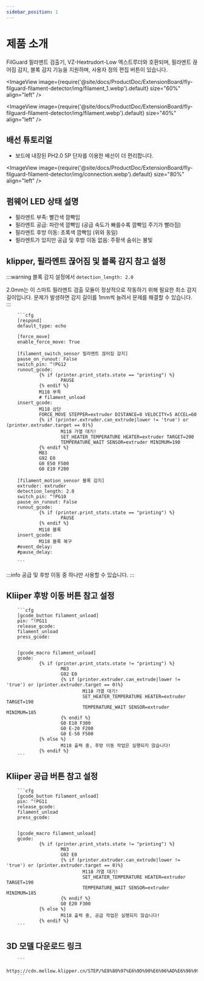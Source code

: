 ```yaml
---
sidebar_position: 1
---
```


# 제품 소개

  FilGuard 필라멘트 검출기, VZ-Hextrudort-Low 엑스트루더와 호환되며, 필라멘트 끊어짐 감지, 블록 감지 기능을 지원하며, 사용자 정의 편집 버튼이 있습니다.

<ImageView image={require('@site/docs/ProductDoc/ExtensionBoard/fly-filguard-filament-detector/img/filament_1.webp').default} size="60%" align="left" />
 
<ImageView image={require('@site/docs/ProductDoc/ExtensionBoard/fly-filguard-filament-detector/img/filament.webp').default} size="40%" align="left" />

## 배선 튜토리얼

* 보드에 내장된 PH2.0 5P 단자를 이용한 배선이 더 편리합니다.

<ImageView image={require('@site/docs/ProductDoc/ExtensionBoard/fly-filguard-filament-detector/img/connection.webp').default} size="80%" align="left" />

## 펌웨어 LED 상태 설명

* 필라멘트 부족: 빨간색 깜빡임
* 필라멘트 공급: 파란색 깜빡임 (공급 속도가 빠를수록 깜빡임 주기가 빨라짐)
* 필라멘트 후방 이동: 초록색 깜빡임 (위와 동일)
* 필라멘트가 있지만 공급 및 후방 이동 없음: 주황색 숨쉬는 불빛

## klipper, 필라멘트 끊어짐 및 블록 감지 참고 설정

:::warning
블록 감지 설정에서 `detection_length: 2.0`

2.0mm는 이 스마트 필라멘트 검출 모듈이 정상적으로 작동하기 위해 필요한 최소 감지 길이입니다. 문제가 발생하면 감지 길이를 1mm씩 늘려서 문제를 해결할 수 있습니다.
:::

        ```cfg
        [respond]
        default_type: echo

        [force_move]
        enable_force_move: True

        [filament_switch_sensor 필라멘트 끊어짐 감지]
        pause_on_runout: False
        switch_pin: ^!PG12
        runout_gcode:
                {% if (printer.print_stats.state == "printing") %}
                        PAUSE
                {% endif %}
                M118 부족
                # filament_unload
        insert_gcode:
                M118 상단
                FORCE_MOVE STEPPER=extruder DISTANCE=8 VELOCITY=5 ACCEL=60
                {% if (printer.extruder.can_extrude|lower != 'true') or (printer.extruder.target == 0)%}
                        M118 가열 대기!
                        SET_HEATER_TEMPERATURE HEATER=extruder TARGET=200
                        TEMPERATURE_WAIT SENSOR=extruder MINIMUM=190
                {% endif %}
                M83
                G92 E0
                G0 E50 F500
                G0 E10 F200

        [filament_motion_sensor 블록 감지]
        extruder: extruder
        detection_length: 2.0
        switch_pin: ^!PG10
        pause_on_runout: False
        runout_gcode:
                {% if (printer.print_stats.state == "printing") %}
                        PAUSE
                {% endif %}
                M118 블록
        insert_gcode:
                M118 블록 복구
        #event_delay:
        #pause_delay:

        ```

:::info
공급 및 후방 이동 중 하나만 사용할 수 있습니다.
:::

## Kliiper 후방 이동 버튼 참고 설정
        ```cfg
        [gcode_button filament_unload]
        pin: ^!PG11
        release_gcode:
        filament_unload
        press_gcode:


        [gcode_macro filament_unload]
        gcode:
                {% if (printer.print_stats.state != "printing") %}
                        M83
                        G92 E0
                        {% if (printer.extruder.can_extrude|lower != 'true') or (printer.extruder.target == 0)%}
                                M118 가열 대기!
                                SET_HEATER_TEMPERATURE HEATER=extruder TARGET=190
                                TEMPERATURE_WAIT SENSOR=extruder MINIMUM=185
                        {% endif %}
                        G0 E10 F300
                        G0 E-20 F200
                        G0 E-50 F500
                {% else %}
                        M118 출력 중, 후방 이동 작업은 실행되지 않습니다!
                {% endif %}
        ```


## Kliiper 공급 버튼 참고 설정

        ```cfg
        [gcode_button filament_unload]
        pin: ^!PG11
        release_gcode:
        filament_unload
        press_gcode:


        [gcode_macro filament_unload]
        gcode:
                {% if (printer.print_stats.state != "printing") %}
                        M83
                        G92 E0
                        {% if (printer.extruder.can_extrude|lower != 'true') or (printer.extruder.target == 0)%}
                                M118 가열 대기!
                                SET_HEATER_TEMPERATURE HEATER=extruder TARGET=190
                                TEMPERATURE_WAIT SENSOR=extruder MINIMUM=185
                        {% endif %}
                        G0 E20 F300
                {% else %}
                        M118 출력 중, 공급 작업은 실행되지 않습니다!
                {% endif %}
        ```


## 3D 모델 다운로드 링크

        ```
        https://cdn.mellow.klipper.cn/STEP/%E8%80%97%E6%9D%90%E6%96%AD%E6%96%99%E5%A0%B5%E6%96%99%E6%A3%80%E6%B5%8B%E6%A8%A1%E5%9D%97.7z
        ```